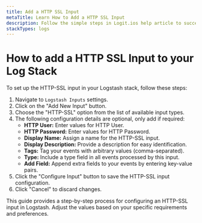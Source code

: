 ```yaml
---
title: Add a HTTP SSL Input
metaTitle: Learn How to Add a HTTP SSL Input
description: Follow the simple steps in Logit.ios help article to successfully configure a HTTP SSL Input on your Logstash Instance
stackTypes: logs
---
```


# How to add a HTTP SSL Input to your Log Stack

To set up the HTTP-SSL input in your Logstash stack, follow these steps:

1. Navigate to `Logstash Inputs` settings.
2. Click on the "Add New Input" button.
3. Choose the "HTTP-SSL" option from the list of available input types.
4. The following configuration details are optional, only add if required:
   - **HTTP User:** Enter values for HTTP User.
   - **HTTP Password:** Enter values for HTTP Password.
   - **Display Name:** Assign a name for the HTTP-SSL input.
   - **Display Description:** Provide a description for easy identification.
   - **Tags:** Tag your events with arbitrary values (comma-separated).
   - **Type:** Include a type field in all events processed by this input.
   - **Add Field:** Append extra fields to your events by entering key-value pairs.
5. Click the "Configure Input" button to save the HTTP-SSL input configuration.
6. Click "Cancel" to discard changes.

This guide provides a step-by-step process for configuring an HTTP-SSL input in Logstash. 
Adjust the values based on your specific requirements and preferences.